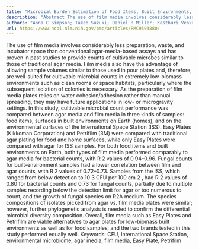 ```yaml
---
title: "Microbial Burden Estimation of Food Items, Built Environments, and the International Space Station Using Film Media"
description: "Abstract The use of film media involves considerably less preparation, waste, and incubator space than conventional agar-media-based assays and has proven in past studies to provide counts of cultivab..."
authors: "Anna C Simpson; Takeo Suzuki; Daniel R Miller; Kasthuri Venkateswaran; Ricardo Amils"
url: https://www.ncbi.nlm.nih.gov/pmc/articles/PMC9503880/
---
```


The use of film media involves considerably less preparation, waste, and incubator space than conventional agar-media-based assays and has proven in past studies to provide counts of cultivable microbes similar to those of traditional agar media. Film media also have the advantage of allowing sample volumes similar to those used in pour plates and, therefore, are well-suited for cultivable microbial counts in extremely low-biomass environments such as clean rooms or space habitats, particularly where the subsequent isolation of colonies is necessary. As the preparation of film media plates relies on water cohesion/adhesion rather than manual spreading, they may have future applications in low- or microgravity settings. In this study, cultivable microbial count performance was compared between agar media and film media in three kinds of samples: food items, surfaces in built environments on Earth (homes), and on the environmental surfaces of the International Space Station (ISS). Easy Plates (Kikkoman Corporation) and Petrifilm (3M) were compared with traditional agar plating for food and home surfaces, while only Easy Plates were compared with agar for ISS samples. For both food items and built environments on Earth, both types of film media performed comparably to agar media for bacterial counts, with R 2 values of 0.94–0.96. Fungal counts for built-environment samples had a lower correlation between film and agar counts, with R 2 values of 0.72–0.73. Samples from the ISS, which ranged from below detection to 10 3 CFU per 100 cm 2 , had R 2 values of 0.80 for bacterial counts and 0.73 for fungal counts, partially due to multiple samples recording below the detection limit for agar or too numerous to count, and the growth of fungal species on R2A medium. The species compositions of isolates picked from agar vs. film media plates were similar; however, further phylogenetic analysis is needed to confirm the differential microbial diversity composition. Overall, film media such as Easy Plates and Petrifilm are viable alternatives to agar plates for low-biomass built environments as well as for food samples, and the two brands tested in this study performed equally well. Keywords: CFU, International Space Station, environmental microbiome, agar media, film media, Easy Plate, Petrifilm
